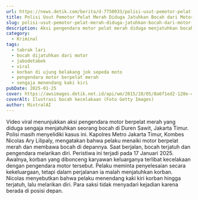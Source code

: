 ```yaml
---
url: https://news.detik.com/berita/d-7750033/polisi-usut-pemotor-pelat-merah-diduga-jatuhkan-bocah-dari-motor-di-jaktim
title: Polisi Usut Pemotor Pelat Merah Diduga Jatuhkan Bocah dari Motor di Jaktim
slug: polisi-usut-pemotor-pelat-merah-diduga-jatuhkan-bocah-dari-motor-di-jaktim
description: Aksi pengendara motor pelat merah diduga menjatuhkan bocah dari atas motor di Jaktim, viral di media sosial. Pelaku diselidiki polisi.
category:
  - Kriminal
tags:
  - tabrak lari
  - bocah dijatuhkan dari motor
  - jabodetabek
  - viral
  - korban di ujung belakang jok sepeda moto
  - pengendara motor berpelat merah
  - sengaja menendang kaki kiri
pubDate: 2025-01-25
cover: https://awsimages.detik.net.id/api/wm/2015/10/05/8a6f1ed2-120e-4c43-a4b8-d5fe203ca553_169.jpg?wid=54&w=650&v=1&t=jpeg
coverAlt: Ilustrasi bocah kecelakaan (Foto Getty Images)
author: MixtralAI
---
```

Video viral menunjukkan aksi pengendara motor berpelat merah yang diduga sengaja menjatuhkan seorang bocah di Duren Sawit, Jakarta Timur. Polisi masih menyelidiki kasus ini. Kapolres Metro Jakarta Timur, Kombes Nicolas Ary Lilipaly, mengatakan bahwa pelaku menaiki motor berpelat merah dan membawa bocah di depannya. Saat berjalan, bocah terjatuh dan pengendara melarikan diri. Peristiwa ini terjadi pada 17 Januari 2025. Awalnya, korban yang dibonceng karyawan keluarganya terlibat kecelakaan dengan pengendara motor tersebut. Pelaku meminta penyelesaian secara kekeluargaan, tetapi dalam perjalanan ia malah menjatuhkan korban. Nicolas menyebutkan bahwa pelaku menendang kaki kiri korban hingga terjatuh, lalu melarikan diri. Para saksi tidak menyadari kejadian karena berada di posisi depan.

